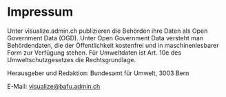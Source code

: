 
# Impressum

Unter visualize.admin.ch publizieren die Behörden ihre Daten als Open Government Data (OGD). Unter Open Government Data versteht man Behördendaten, die der Öffentlichkeit kostenfrei und in maschinenlesbarer Form zur Verfügung stehen. Für Umweltdaten ist Art. 10e des Umweltschutzgesetzes die Rechtsgrundlage.

Herausgeber und Redaktion: Bundesamt für Umwelt, 3003 Bern

E-Mail: visualize@bafu.admin.ch

